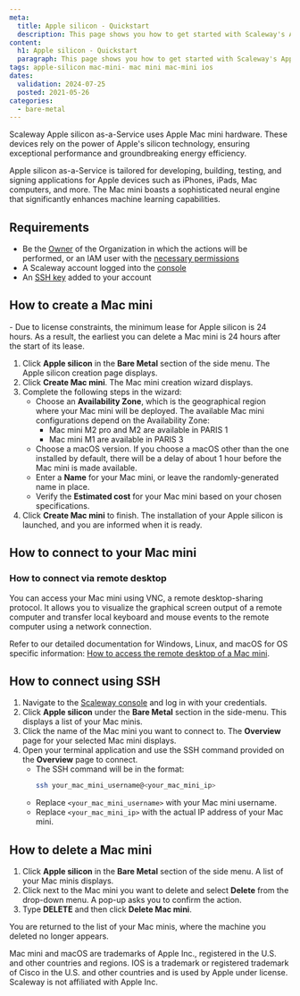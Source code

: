 ```yaml
---
meta:
  title: Apple silicon - Quickstart
  description: This page shows you how to get started with Scaleway's Apple silicon.
content:
  h1: Apple silicon - Quickstart
  paragraph: This page shows you how to get started with Scaleway's Apple silicon.
tags: apple-silicon mac-mini- mac mini mac-mini ios
dates:
  validation: 2024-07-25
  posted: 2021-05-26
categories:
  - bare-metal
---
```


Scaleway Apple silicon as-a-Service uses Apple Mac mini hardware. These devices rely on the power of Apple's silicon technology, ensuring exceptional performance and groundbreaking energy efficiency.

Apple silicon as-a-Service is tailored for developing, building, testing, and signing applications for Apple devices such as iPhones, iPads, Mac computers, and more. The Mac mini boasts a sophisticated neural engine that significantly enhances machine learning capabilities.

## Requirements

- Be the [Owner](/identity-and-access-management/iam/concepts/#owner) of the Organization in which the actions will be performed, or an IAM user with the [necessary permissions](/identity-and-access-management/iam/concepts/#permission)
- A Scaleway account logged into the [console](https://console.scaleway.com)
- An [SSH key](/identity-and-access-management/organizations-and-projects/how-to/create-ssh-key/) added to your account

## How to create a Mac mini

<Message type="important">
  - Due to license constraints, the minimum lease for Apple silicon is 24 hours. As a result, the earliest you can delete a Mac mini is 24 hours after the start of its lease.
</Message>

1. Click **Apple silicon** in the **Bare Metal** section of the side menu. The Apple silicon creation page displays.
2. Click **Create Mac mini**. The Mac mini creation wizard displays.
3. Complete the following steps in the wizard:
    - Choose an **Availability Zone**, which is the geographical region where your Mac mini will be deployed. The available Mac mini configurations depend on the Availability Zone:
      - Mac mini M2 pro and M2 are available in PARIS 1
      - Mac mini M1 are available in PARIS 3
    - Choose a macOS version. 
        <Message type="note">
          If you choose a macOS other than the one installed by default, there will be a delay of about 1 hour before the Mac mini is made available.
        </Message>
    - Enter a **Name** for your Mac mini, or leave the randomly-generated name in place.
    - Verify the **Estimated cost** for your Mac mini based on your chosen specifications.
4. Click **Create Mac mini** to finish. The installation of your Apple silicon is launched, and you are informed when it is ready.

## How to connect to your Mac mini

### How to connect via remote desktop

You can access your Mac mini using VNC, a remote desktop-sharing protocol. It allows you to visualize the graphical screen output of a remote computer and transfer local keyboard and mouse events to the remote computer using a network connection.

Refer to our detailed documentation for Windows, Linux, and macOS for OS specific information: [How to access the remote desktop of a Mac mini](/bare-metal/apple-silicon/how-to/access-remote-desktop-mac-mini/).

## How to connect using SSH

1. Navigate to the [Scaleway console](https://console.scaleway.com) and log in with your credentials.
2. Click **Apple silicon** under the **Bare Metal** section in the side-menu. This displays a list of your Mac minis.
3. Click the name of the Mac mini you want to connect to. The **Overview** page for your selected Mac mini displays.
4. Open your terminal application and use the SSH command provided on the **Overview** page to connect.
   - The SSH command will be in the format:
     ```sh
     ssh your_mac_mini_username@<your_mac_mini_ip>
     ```
   - Replace `<your_mac_mini_username>` with your Mac mini username.
   - Replace `<your_mac_mini_ip>` with the actual IP address of your Mac mini.


## How to delete a Mac mini

1. Click **Apple silicon** in the **Bare Metal** section of the side menu. A list of your Mac minis displays.
2. Click <Icon name="more" /> next to the Mac mini you want to delete and select **Delete** from the drop-down menu. A pop-up asks you to confirm the action.
3. Type **DELETE** and then click **Delete Mac mini**.

You are returned to the list of your Mac minis, where the machine you deleted no longer appears.

<Message type="note">
  Mac mini and macOS are trademarks of Apple Inc., registered in the U.S. and other countries and regions. IOS is a trademark or registered trademark of Cisco in the U.S. and other countries and is used by Apple under license. Scaleway is not affiliated with Apple Inc.
</Message>